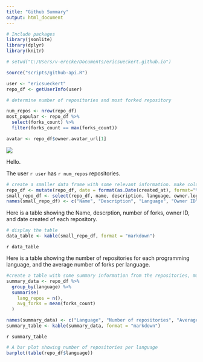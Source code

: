 ```yaml
---
title: "Github Summary"
output: html_document
---
```


```r
# Include packages
library(jsonlite)
library(dplyr)
library(knitr)

# setwd("C:/Users/v-erecke/Documents/ericsueckert.github.io")

source("scripts/github-api.R")

user <- "ericsueckert"
repo_df <- getUserInfo(user)

# determine number of repositories and most forked repository

num_repos <- nrow(repo_df)
most_popular <- repo_df %>%
  select(forks_count) %>%
  filter(forks_count == max(forks_count))

avatar <- repo_df$owner.avatar_url[1]

```

![](`r avatar`)


Hello.  

The user `r user` has `r num_repos` repositories.

```r
# create a smaller data frame with some relevant information. make column titles more readable
repo_df <- mutate(repo_df, date = format(as.Date(created_at), format="%B %d %Y"))
small_repo_df <- select(repo_df, name, description, language, owner.login, date)
names(small_repo_df) <- c("Name", "Description", "Language", "Owner ID", "Date Created")

```

Here is a table showing the Name, descrption, number of forks, owner ID, and date created of each repository. 

```r
# display the table
data_table <- kable(small_repo_df, format = "markdown")

```

`r data_table`  
  
Here is a table showing the number of repositories for each programming language, and the average number of forks per language.
```r
#create a table with some summary information from the repositories, make column names readable, and display
summary_data <- repo_df %>%
  group_by(language) %>%
  summarise(
    lang_repos = n(),
    avg_forks = mean(forks_count)
  )

names(summary_data) <- c("Language", "Number of repositories", "Average number of forks")
summary_table <- kable(summary_data, format = "markdown")


```

`r summary_table`  

```r

# A bar plot showing number of repositories per language
barplot(table(repo_df$language))

```
